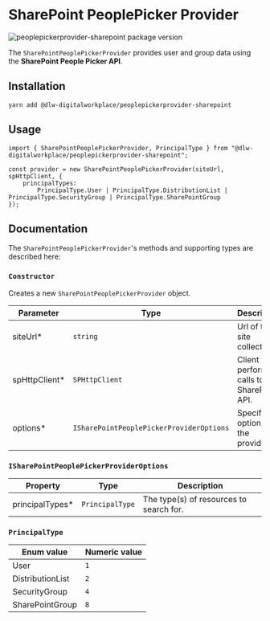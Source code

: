 
<Meta title="PeoplePickerProviders/SharePoint" />

# SharePoint PeoplePicker Provider

![peoplepickerprovider-sharepoint package version](https://img.shields.io/github/package-json/v/dlw-digitalworkplace/dw-component-lib?filename=packages%2FpeoplePickerProviders%2Fsharepoint%2Fpackage.json&label=%40dlw-digitalworkplace%2Fpeoplepickerprovider-sharepoint&logo=github)

The `SharePointPeoplePickerProvider` provides user and group data using the **SharePoint People Picker API**.

## Installation

```shell
yarn add @dlw-digitalworkplace/peoplepickerprovider-sharepoint
```

## Usage

```tsx
import { SharePointPeoplePickerProvider, PrincipalType } from "@dlw-digitalworkplace/peoplepickerprovider-sharepoint";

const provider = new SharePointPeoplePickerProvider(siteUrl, spHttpClient, {
	principalTypes:
		PrincipalType.User | PrincipalType.DistributionList | PrincipalType.SecurityGroup | PrincipalType.SharePointGroup
});
```

## Documentation

The `SharePointPeoplePickerProvider`'s methods and supporting types are described here:

### `Constructor`

Creates a new `SharePointPeoplePickerProvider` object.

| Parameter                               | Type                                     | Description                                    |
| --------------------------------------- | ---------------------------------------- | ---------------------------------------------- |
| siteUrl<span class="req">\*</span>      | `string`                                 | Url of the site collection.                    |
| spHttpClient<span class="req">\*</span> | `SPHttpClient`                           | Client to perform calls to the SharePoint API. |
| options<span class="req">\*</span>      | `ISharePointPeoplePickerProviderOptions` | Specifies options for the provider.            |

### `ISharePointPeoplePickerProviderOptions`

| Property                                  | Type            | Description                             |
| ----------------------------------------- | --------------- | --------------------------------------- |
| principalTypes<span class="req">\*</span> | `PrincipalType` | The type(s) of resources to search for. |

### `PrincipalType`

| Enum value       | Numeric value |
| ---------------- | ------------- |
| User             | `1`           |
| DistributionList | `2`           |
| SecurityGroup    | `4`           |
| SharePointGroup  | `8`           |
